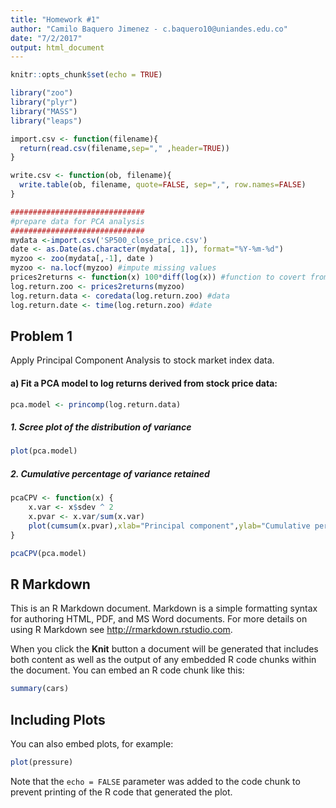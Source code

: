 ```yaml
---
title: "Homework #1"
author: "Camilo Baquero Jimenez - c.baquero10@uniandes.edu.co"
date: "7/2/2017"
output: html_document
---
```


```r
knitr::opts_chunk$set(echo = TRUE)

library("zoo")
library("plyr")
library("MASS")
library("leaps")

import.csv <- function(filename){
  return(read.csv(filename,sep="," ,header=TRUE))
}

write.csv <- function(ob, filename){
  write.table(ob, filename, quote=FALSE, sep=",", row.names=FALSE)
}
```

```r
##############################
#prepare data for PCA analysis
##############################
mydata <-import.csv('SP500_close_price.csv')
date <- as.Date(as.character(mydata[, 1]), format="%Y-%m-%d")
myzoo <- zoo(mydata[,-1], date )
myzoo <- na.locf(myzoo) #impute missing values
prices2returns <- function(x) 100*diff(log(x)) #function to covert from price to return
log.return.zoo <- prices2returns(myzoo)
log.return.data <- coredata(log.return.zoo) #data
log.return.date <- time(log.return.zoo) #date
```

## Problem 1

Apply Principal Component Analysis to stock market index data.

#### a) Fit a PCA model to log returns derived from stock price data:

```r
pca.model <- princomp(log.return.data)
```

##### 1. Scree plot of the distribution of variance

```r
plot(pca.model)
```

##### 2. Cumulative percentage of variance retained

```r

pcaCPV <- function(x) {
    x.var <- x$sdev ^ 2
    x.pvar <- x.var/sum(x.var)
    plot(cumsum(x.pvar),xlab="Principal component",ylab="Cumulative percentage of variance",ylim=c(0,1),type='b')
}

pcaCPV(pca.model)

```


## R Markdown

This is an R Markdown document. Markdown is a simple formatting syntax for authoring HTML, PDF, and MS Word documents. For more details on using R Markdown see <http://rmarkdown.rstudio.com>.

When you click the **Knit** button a document will be generated that includes both content as well as the output of any embedded R code chunks within the document. You can embed an R code chunk like this:

```r
summary(cars)
```

## Including Plots

You can also embed plots, for example:

```r
plot(pressure)
```

Note that the `echo = FALSE` parameter was added to the code chunk to prevent printing of the R code that generated the plot.
